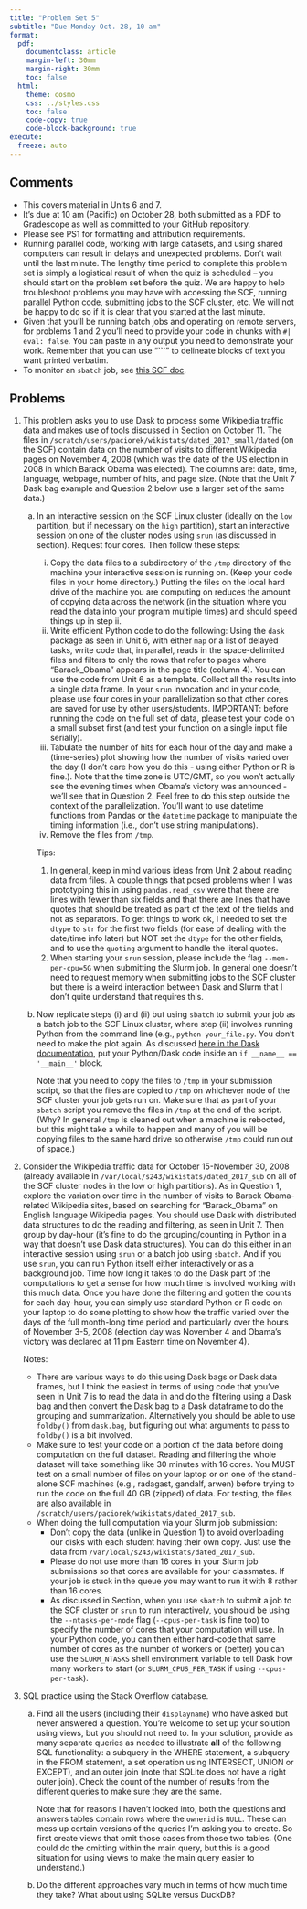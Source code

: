 ```yaml
---
title: "Problem Set 5"
subtitle: "Due Monday Oct. 28, 10 am"
format:
  pdf:
    documentclass: article
    margin-left: 30mm
    margin-right: 30mm
    toc: false
  html:
    theme: cosmo
    css: ../styles.css
    toc: false
    code-copy: true
    code-block-background: true
execute:
  freeze: auto
---
```


## Comments

- This covers material in Units 6 and 7.
- It's due at 10 am (Pacific) on October 28, both submitted as a PDF to Gradescope as well as committed to your GitHub repository.
- Please see PS1 for formatting and attribution requirements.
- Running parallel code, working with large datasets, and using shared computers can result in delays and unexpected problems. Don't wait until the last minute. The lengthy time period to complete this problem set is simply a logistical result of when the quiz is scheduled -- you should start on the problem set before the quiz. We are happy to help troubleshoot problems you may have with accessing the SCF, running parallel Python code, submitting jobs to the SCF cluster, etc. We will not be happy to do so if it is clear that you started at the last minute.
- Given that you'll be running batch jobs and operating on remote servers, for problems 1 and 2 you'll need to provide your code in chunks with `#| eval: false`. You can paste in any output you need to demonstrate your work. Remember that you can use "\`\`\`" to delineate blocks of text you want printed verbatim.
- To monitor an `sbatch` job, see [this SCF doc](https://statistics.berkeley.edu/computing/servers/cluster/monitoring).

## Problems

1. This problem asks you to use Dask to process some Wikipedia traffic data and makes use of tools discussed in Section on October 11. The files in `/scratch/users/paciorek/wikistats/dated_2017_small/dated` (on the SCF) contain data on the number of visits to different Wikipedia pages on November 4, 2008 (which was the date of the US election in 2008 in which Barack Obama was elected). The columns are: date, time, language, webpage, number of hits, and page size. (Note that the Unit 7 Dask bag example and Question 2 below use a larger set of the same data.)

   a. In an interactive session on the SCF Linux cluster (ideally on the `low` partition, but if necessary on the `high` partition), start an interactive session on one of the cluster nodes using `srun` (as discussed in section). Request four cores. Then follow these steps:
      i. Copy the data files to a subdirectory of the `/tmp` directory of the machine your interactive session is running on. (Keep your code files in your home directory.) Putting the files on the local hard drive of the machine you are computing on reduces the amount of copying data across the network (in the situation where you read the data into your program multiple times) and should speed things up in step ii. 
      ii. Write efficient Python code to do the following: Using the `dask` package as seen in Unit 6, with either `map` or a list of delayed tasks, write code that, in parallel, reads in the space-delimited files and filters to only the rows that refer to pages where "Barack_Obama" appears in the page title (column 4). You can use the code from Unit 6 as a template. Collect all the results into a single data frame. In your `srun` invocation and in your code, please use four cores in your parallelization so that other cores are saved for use by other users/students. IMPORTANT: before running the code on the full set of data, please test your code on a small subset first (and test your function on a single input file serially).
      iii. Tabulate the number of hits for each hour of the day and make a (time-series) plot showing how the number of visits varied over the day (I don't care how you do this - using either Python or R is fine.). Note that the time zone is UTC/GMT, so you won't actually see the evening times when Obama's victory was announced - we'll see that in Question 2. Feel free to do this step outside the context of the parallelization. You'll want to use datetime functions from Pandas or the `datetime` package to manipulate the timing information (i.e., don't use string manipulations).
      iv. Remove the files from `/tmp`.
     
      Tips:
         1. In general, keep in mind various ideas from Unit 2 about reading data from files. A couple things that posed problems when I was prototyping this in using `pandas.read_csv` were that there are lines with fewer than six fields and that there are lines that have quotes that should be treated as part of the text of the fields and not as separators. To get things to work ok, I needed to set the `dtype` to `str` for the first two fields (for ease of dealing with the date/time info later) but NOT set the `dtype` for the other fields, and to use the `quoting` argument to handle the literal quotes.
         2. When starting your `srun` session, please include the flag `--mem-per-cpu=5G` when submitting the Slurm job. In general one doesn't need to request memory when submitting jobs to the SCF cluster but there is a weird interaction between Dask and Slurm that I don't quite understand that requires this.

   b. Now replicate steps (i) and (ii) but using `sbatch` to submit your job as a batch job to the SCF Linux cluster, where step (ii) involves running Python from the command line (e.g., `python your_file.py`. You don't need to make the plot again. As discussed [here in the Dask documentation](https://docs.dask.org/en/stable/scheduling.html?highlight=__name__#standalone-python-scripts), put your Python/Dask code inside an `if __name__ == '__main__'` block.

      Note that you need to copy the files to `/tmp` in your submission script, so that the files are copied to `/tmp` on whichever node of the SCF cluster your job gets run on. Make sure that as part of your `sbatch` script you remove the files in `/tmp` at the end of the script. (Why? In general `/tmp` is cleaned out when a machine is rebooted, but this might take a while to happen and many of you will be copying files to the same hard drive so otherwise `/tmp` could run out of space.)
  
2. Consider the Wikipedia traffic data for October 15-November 30, 2008 (already available in `/var/local/s243/wikistats/dated_2017_sub` on all of the SCF cluster nodes in the low or high partitions). As in Question 1, explore the variation over time in the number of visits to Barack Obama-related Wikipedia sites, based on searching for “Barack_Obama” on English language Wikipedia pages. You should use Dask with distributed data structures to do the reading and filtering, as seen in Unit 7. Then group by day-hour (it's fine to do the grouping/counting in Python in a way that doesn't use Dask data structures). You can do this either in an interactive session using `srun` or a batch job using `sbatch`. And if you use `srun`, you can run Python itself either interactively or as a background job. Time how long it takes to do the Dask part of the computations to get a sense for how much time is involved working with this much data. Once you have done the filtering and gotten the counts for each day-hour, you can simply use standard Python or R code on your laptop to do some plotting to show how the traffic varied over the days of the full month-long time period and particularly over the hours of November 3-5, 2008 (election day was November 4 and Obama's victory was declared at 11 pm Eastern time on November 4). 

   Notes:
     - There are various ways to do this using Dask bags or Dask data frames, but I think the easiest in terms of using code that you've seen in Unit 7 is to read the data in and do the filtering using a Dask bag and then convert the Dask bag to a Dask dataframe to do the grouping and summarization. Alternatively you should be able to use `foldby()` from `dask.bag`, but figuring out what arguments to pass to `foldby()` is a bit involved.
     - Make sure to test your code on a portion of the data before doing computation on the full dataset. Reading and filtering the whole dataset will take something like 30 minutes with 16 cores. You MUST test on a small number of files on your laptop or on one of the stand-alone SCF machines (e.g., radagast, gandalf, arwen) before trying to run the code on the full 40 GB (zipped) of data. For testing, the files are also available in `/scratch/users/paciorek/wikistats/dated_2017_sub`.
     - When doing the full computation via your Slurm job submission:
         - Don't copy the data (unlike in Question 1) to avoid overloading our disks with each student having their own copy. Just use the data from `/var/local/s243/wikistats/dated_2017_sub`.
         -  Please do not use more than 16 cores in your Slurm job submissions so that cores are available for your classmates. If your job is stuck in the queue you may want to run it with 8 rather than 16 cores.
         - As discussed in Section, when you use `sbatch` to submit a job to the SCF cluster or `srun` to run interactively, you should be using the `--ntasks-per-node` flag (`--cpus-per-task` is fine too) to specify the number of cores that your computation will use. In your Python code, you can then either hard-code that same number of cores as the number of workers or (better) you can use the `SLURM_NTASKS`  shell environment variable to tell Dask how many workers to start (or `SLURM_CPUS_PER_TASK` if using `--cpus-per-task`). 

3. SQL practice using the Stack Overflow database.

   a. Find all the users (including their `displayname`) who have asked but never answered a question. You're welcome to set up your solution using views, but you should not need to. In your solution, provide as many separate queries as needed to illustrate **all** of the following SQL functionality: a subquery in the WHERE statement, a subquery in the FROM statement, a set operation using INTERSECT, UNION or EXCEPT), and an outer join (note that SQLite does not have a right outer join). Check the count of the number of results from the different queries to make sure they are the same.

      Note that for reasons I haven't looked into, both the questions and answers tables contain rows where the `ownerid` is `NULL`. These can mess up certain versions of the queries I'm asking you to create. So first create views that omit those cases from those two tables. (One could do the omitting within the main query, but this is a good situation for using views to make the main query easier to understand.)

   b. Do the different approaches vary much in terms of how much time they take? What about using SQLite versus DuckDB?
